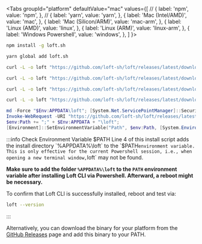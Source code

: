 

<Tabs
  groupId="platform"
  defaultValue="mac"
  values={[
  //  { label: 'npm', value: 'npm', },
  //  { label: 'yarn', value: 'yarn', },
    { label: 'Mac (Intel/AMD)', value: 'mac', },
    { label: 'Mac (Silicon/ARM)', value: 'mac-arm', },
    { label: 'Linux (AMD)', value: 'linux', },
    { label: 'Linux (ARM)', value: 'linux-arm', },
    { label: 'Windows Powershell', value: 'windows', },
  ]
}>
<TabItem value="npm">

```bash
npm install -g loft.sh
```

</TabItem>
<TabItem value="yarn">

```bash
yarn global add loft.sh
```

</TabItem>
<TabItem value="mac">

```bash
curl -L -o loft "https://github.com/loft-sh/loft/releases/latest/download/loft-darwin-amd64" && sudo install -c -m 0755 loft /usr/local/bin
```

</TabItem>
<TabItem value="mac-arm">

```bash
curl -L -o loft "https://github.com/loft-sh/loft/releases/latest/download/loft-darwin-arm64" && sudo install -c -m 0755 loft /usr/local/bin
```

</TabItem>
<TabItem value="linux">

```bash
curl -L -o loft "https://github.com/loft-sh/loft/releases/latest/download/loft-linux-amd64" && sudo install -c -m 0755 loft /usr/local/bin
```

</TabItem>
<TabItem value="linux-arm">

```bash
curl -L -o loft "https://github.com/loft-sh/loft/releases/latest/download/loft-linux-arm64" && sudo install -c -m 0755 loft /usr/local/bin
```

</TabItem>
<TabItem value="windows">

```powershell {4}
md -Force "$Env:APPDATA\loft"; [System.Net.ServicePointManager]::SecurityProtocol = [System.Net.SecurityProtocolType]'Tls,Tls11,Tls12';
Invoke-WebRequest -URI "https://github.com/loft-sh/loft/releases/latest/download/loft-windows-amd64.exe" -o $Env:APPDATA\loft\loft.exe;
$env:Path += ";" + $Env:APPDATA + "\loft";
[Environment]::SetEnvironmentVariable("Path", $env:Path, [System.EnvironmentVariableTarget]::User);
```

:::info Check Environment Variable $PATH
Line 4 of this install script adds the install directory `%APPDATA%\loft` to the `$PATH` environment variable. This is only effective for the current Powershell session, i.e., when opening a new terminal window, `loft` may not be found.

**Make sure to add the folder `%APPDATA%\loft` to the `PATH` environment variable after installing Loft CLI via Powershell. Afterward, a reboot might be necessary.**

To confirm that Loft CLI is successfully installed, reboot and test via:
```bash
loft --version
```
:::

</TabItem>
</Tabs>

Alternatively, you can download the binary for your platform from the [GitHub Releases](https://github.com/loft-sh/loft/releases) page and add this binary to your PATH.
